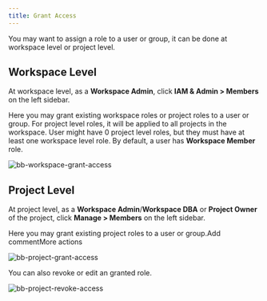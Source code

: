 ```yaml
---
title: Grant Access
---
```


You may want to assign a role to a user or group, it can be done at workspace level or project level.

## Workspace Level

At workspace level, as a **Workspace Admin**, click **IAM & Admin > Members** on the left sidebar.

Here you may grant existing workspace roles or project roles to a user or group. For project level roles, it will be applied to all projects in the workspace. User might have 0 project level roles, but they must have at least one workspace level role. By default, a user has **Workspace Member** role.

![bb-workspace-grant-access](/content/docs/security/database-permission/grant/bb-workspace-grant-access.webp)

## Project Level

At project level, as a **Workspace Admin**/**Workspace DBA** or **Project Owner** of the project, click **Manage > Members** on the left sidebar.

Here you may grant existing project roles to a user or group.Add commentMore actions

![bb-project-grant-access](/content/docs/security/database-permission/grant/bb-project-grant-access.webp)

You can also revoke or edit an granted role.

![bb-project-revoke-access](/content/docs/security/database-permission/grant/bb-project-revoke-access.webp)
